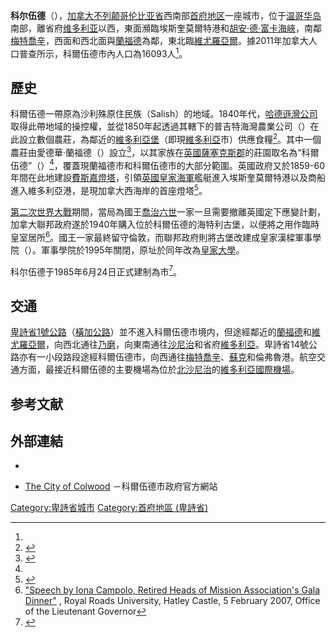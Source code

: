 {{noteTA
|G1=地名
|1=zh-hans:维尤罗亚尔;zh-hk:維尤羅亞爾;zh-mo:維尤羅亞爾;zh-tw:維尤羅亞爾;
|2=zh-hans:萨尼奇;zh-hk:沙尼治;zh-mo:沙尼治;zh-tw:薩尼奇;
|3=zh-hans:科尔伍德;zh-hk:高活;zh-mo:高活;zh-tw:科爾伍德;
|4=zh-hans:萨塞克斯;zh-hk:沙息士;zh-mo:沙息士;zh-tw:薩塞克斯;
}}
{{Infobox settlement
|name          = 科尔伍德
|official_name          = City of Colwood
|other_name             =
|native_name            = 
|nickname               = 
|settlement_type        = 城市
|motto                  = 
<!-- images and maps  ----------->
|image_skyline          = Hatley_Castle.jpg
|imagesize              = 
|image_caption          = 海特利古堡
|image_flag             = 
|flag_size              =
|image_seal             = 
|seal_size              =
|image_shield           = 
|shield_size            =
|city_logo              =
|citylogo_size          =
|image_map              = Colwood, British Columbia Location.png
|mapsize                = 220px
|map_caption            = 所在位置
|image_map1             = 
|mapsize1               = 
|map_caption1           = 
|image_dot_map          = 
|dot_mapsize            = 
|dot_map_caption        = 
|dot_x =  |dot_y = 
|pushpin_map            =  
|pushpin_label_position = 
|pushpin_map_caption    =
|pushpin_mapsize        =
<!-- Location ------------------>
|coordinates_display    = inline,title
|coordinates_region     = CA-BC
|subdivision_type       = 国家
|subdivision_name       = {{CAN}}
|subdivision_type1      = [[加拿大行政區劃|省]]
|subdivision_name1      = {{flag|British Columbia}}
|subdivision_type2      = 地区
|subdivision_name2      = [[温哥华岛|温哥华岛]]
|subdivision_type3      = [[不列顛哥倫比亞省行政區劃|地方行政区]]
|subdivision_name3      = [[首府地區_(卑詩省)|首府地区]]
|subdivision_type4      = 
|subdivision_name4      = 
|established_title      = <!--Founded-->
|established_date       = 
|established_title2     = 建置
|established_date2      = 1985年6月24日<ref name="GeoBC"/>
|established_title3     = <!-- Incorporated (city) -->
|established_date3      =
<!-- Area    --------------------->
|area_magnitude         = 
|unit_pref                = 
|area_footnotes           = <ref name="2011census">{{Cite web |url=http://www12.statcan.gc.ca/census-recensement/2011/dp-pd/prof/details/page.cfm?Lang=E&Geo1=CSD&Code1=5917041&Geo2=CD&Code2=5917&Data=Count&SearchText=Colwood&SearchType=Begins&SearchPR=59&B1=All&Custom=&TABID=1 |title=Census Profile - Census Subdivision |accessdate=2014-02-16 |work=[[加拿大統計局|加拿大統計局]] |date=2014-01-08 |archive-date=2016-03-04 |archive-url=https://web.archive.org/web/20160304205335/http://www12.statcan.gc.ca/census-recensement/2011/dp-pd/prof/details/page.cfm?Lang=E&Geo1=CSD&Code1=5917041&Geo2=CD&Code2=5917&Data=Count&SearchText=Colwood&SearchType=Begins&SearchPR=59&B1=All&Custom=&TABID=1 |dead-url=no }}</ref>
|area_total_km2           = 17.66
|area_land_km2            = <!--See table @ Template:Infobox Settlement for details on automatic unit conversion-->
|population_as_of               = 2011年
|population_footnotes           = 
|population_note                = 
|population_total               = 16093
|population_density_km2         = 911.2
|population_density_sq_mi       = 
|population_metro               = 330088
|population_density_metro_km2   =
|timezone               = [[太平洋時區|太平洋時區]]（PST）
|utc_offset             = -8
|timezone_DST           = [[太平洋時區|太平洋夏令時區]]（PDT）
|utc_offset_DST         = -7
|latd= 48|latm= 25|lats= 25|latNS=N
|longd= 123|longm= 29|longs= 45|longEW=W
|elevation_footnotes    = <!--for references: use <ref> </ref> tags-->
|elevation_m            = 80
|elevation_ft           =
<!-- Area/postal codes & others -------->
|postal_code_type       = 邮编
|postal_code            = V9C
|area_code              = 1 + 250
|website                = [http://colwood.ca/ The City of Colwood]
|footnotes              = 
}}
'''科尔伍德'''（{{lang-en|Colwood}}），[[加拿大|加拿大]][[不列颠哥伦比亚省|不列颠哥伦比亚省]]西南部[[首府地區_(卑詩省)|首府地区]]一座城市，位于[[温哥华岛|温哥华岛]]南部，離省府[[維多利亞_(卑詩)|维多利亚]]以西，東面瀕臨埃斯奎莫爾特港和[[胡安·德·富卡海峽|胡安·德·富卡海峽]]，南鄰[[梅特喬辛|梅特喬辛]]，西面和西北面與[[蘭福德_(卑詩省)|蘭福德]]為鄰，東北臨[[維尤羅亞爾|維尤羅亞爾]]。據2011年加拿大人口普查所示，科爾伍德市內人口為16093人<ref name="2011census" />。

==歷史==
科爾伍德一帶原為沙利殊原住民族（Salish）的地域。1840年代，[[哈德遜灣公司|哈德遜灣公司]]取得此帶地域的操控權，並從1850年起透過其轄下的普吉特海灣農業公司（{{lang|en|Puget's Sound Agricultural Company}}）在此設立數個農莊，為鄰近的[[維多利亞堡_(不列顛哥倫比亞省)|維多利亞堡]]（即現[[維多利亞_(卑詩)|維多利亞]]市）供應食糧<ref name="TC">{{Cite news |url=http://www.timescolonist.com/life/an-engaging-history-of-view-royal-s-earliest-days-1.2418 |title=An engaging history of View Royal's earliest days |author=Obee, Dave |accessdate=2014-02-09 |publisher=''Victoria Times Colonist'' |date=2012-02-19 |archive-date=2014-02-21 |archive-url=https://web.archive.org/web/20140221154739/http://www.timescolonist.com/life/an-engaging-history-of-view-royal-s-earliest-days-1.2418 |dead-url=no }}</ref>。其中一個農莊由愛德華·蘭福德（{{lang|en|Edward Langford}}）設立<ref name="coa">{{Cite web |url=http://www.cityoflangford.ca/EN/meta/city-hall/mayor-council/coat-of-arms.html |title=Coat of Arms |accessdate=2014-02-09 |work=蘭福德市政府 |archive-date=2016-10-26 |archive-url=https://web.archive.org/web/20161026234459/http://www.cityoflangford.ca/EN/meta/city-hall/mayor-council/coat-of-arms.html |dead-url=no }}</ref>，以其家族在[[英國|英國]][[薩塞克斯郡|薩塞克斯郡]]的莊園取名為“科爾伍德”（{{lang|en|Colwood}}）<ref name="GeoBC"/>，覆蓋現蘭福德市和科爾伍德市的大部分範圍。英國政府又於1859-60年間在此地建設[[費斯嘉燈塔|費斯嘉燈塔]]，引領[[英國皇家海軍|英國皇家海軍]]艦艇進入埃斯奎莫爾特港以及商船進入維多利亞港，是現加拿大西海岸的首座燈塔<ref>
{{cite web
 |url=http://members.shaw.ca/rkcampbell//fisgard/noticetomariners.jpg 
 |title=Notice to Mariners 
 |last=Young 
 |first=William A. 
 |date=1 December 1860 
 |publisher=Colonial Secretary's Office 
 |accessdate=2008-06-16 
 |archiveurl=https://web.archive.org/web/20120324084029/http://members.shaw.ca/rkcampbell//fisgard/noticetomariners.jpg 
 |archivedate=2012-03-24 
 |deadurl=yes 
}}</ref>。

[[第二次世界大戰|第二次世界大戰]]期間，當局為國王[[喬治六世|喬治六世]]一家一旦需要撤離英國定下應變計劃，加拿大聯邦政府遂於1940年購入位於科爾伍德的海特利古堡，以便將之用作臨時皇室居所<ref>[http://www.ltgov.bc.ca/whatsnew/sp/sp_may07_2004.htm "Speech by Iona Campolo, Retired Heads of Mission Association's Gala Dinner"] {{webarchive|url=https://web.archive.org/web/20040627085932/http://www.ltgov.bc.ca/whatsnew/sp/sp_may07_2004.htm |date=2004-06-27 }}, Royal Roads University, Hatley Castle, 5 February 2007, Office of the Lieutenant Governor</ref>。國王一家最終留守倫敦，而聯邦政府則將古堡改建成皇家漢樑軍事學院（{{lang|en|Royal Roads Military College}}）。軍事學院於1995年關閉，原址於同年改為[[皇家大學_(加拿大)|皇家大學]]。

科尔伍德于1985年6月24日正式建制為市<ref name="GeoBC">{{Cite web |url=http://apps.gov.bc.ca/pub/bcgnws/names/35878.html |title=BC Geographical Names: Colwood (city) |accessdate=2014-02-16 |work=GeoBC |archive-date=2019-08-18 |archive-url=https://web.archive.org/web/20190818163301/http://apps.gov.bc.ca/pub/bcgnws/names/35878.html |dead-url=no }}</ref>。

==交通==
[[卑詩省1號公路|卑詩省1號公路]]（[[橫加公路|橫加公路]]）並不進入科爾伍德市境内，但途經鄰近的[[蘭福德_(卑詩省)|蘭福德]]和[[維尤羅亞爾|維尤羅亞爾]]，向西北通往[[乃磨|乃磨]]，向東南通往[[沙尼治|沙尼治]]和省府[[維多利亞_(卑詩)|維多利亞]]。卑詩省14號公路亦有一小段路段途經科爾伍德市，向西通往[[梅特喬辛|梅特喬辛]]、[[蘇克_(卑詩省)|蘇克]]和倫弗魯港。航空交通方面，最接近科爾伍德的主要機場為位於[[北沙尼治|北沙尼治]]的[[維多利亞國際機場|維多利亞國際機場]]。

==参考文献==
{{reflist}}

==外部連結==
*{{Commons-inline|Category:Colwood, British Columbia|科爾伍德}}
*{{en}}[http://www.colwood.ca/ The City of Colwood] {{Wayback|url=http://www.colwood.ca/ |date=20210419235545 }}－科爾伍德市政府官方網站

{{不列颠哥伦比亚省行政区划}}

[[Category:卑詩省城市|Category:卑詩省城市]]
[[Category:首府地區_(卑詩省)|Category:首府地區 (卑詩省)]]